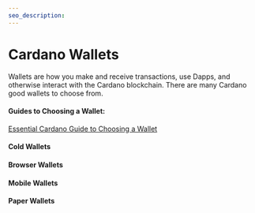 ```yaml
---
seo_description:
---
```


# Cardano Wallets
Wallets are how you make and receive transactions, use Dapps, and otherwise interact with the Cardano blockchain. There are many Cardano good wallets to choose from. 

#### Guides to Choosing a Wallet: 
[Essential Cardano Guide to Choosing a Wallet](https://www.essentialcardano.io/article/how-to-choose-a-web3-wallet)

#### Cold Wallets

#### Browser Wallets

#### Mobile Wallets

#### Paper Wallets
